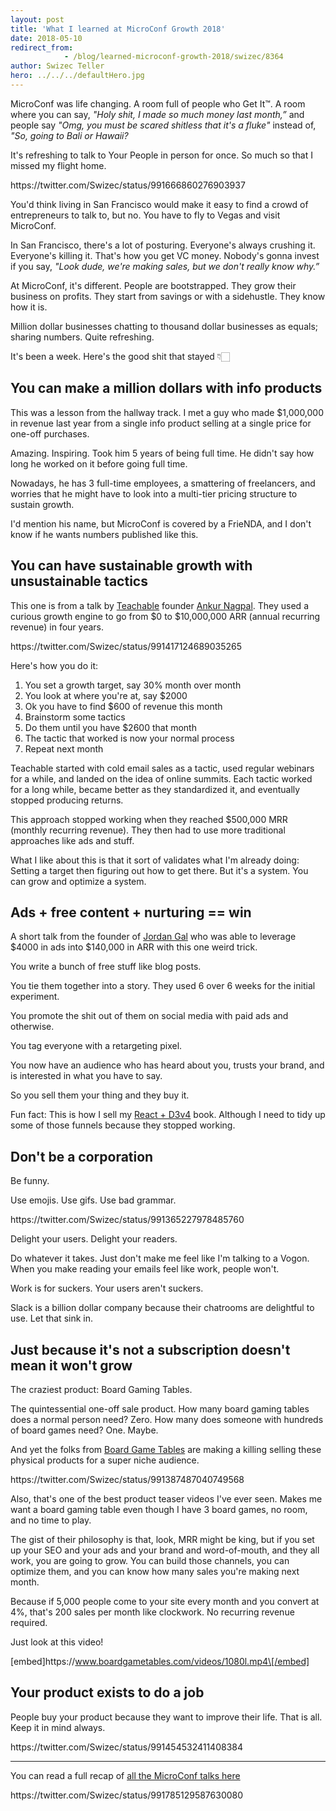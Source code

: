 ```yaml
---
layout: post
title: 'What I learned at MicroConf Growth 2018'
date: 2018-05-10
redirect_from: 
            - /blog/learned-microconf-growth-2018/swizec/8364
author: Swizec Teller
hero: ../../../defaultHero.jpg
---
```

MicroConf was life changing. A room full of people who Get It™. A room where you can say, _"Holy shit, I made so much money last month,”_ and people say _"Omg, you must be scared shitless that it's a fluke"_ instead of, _"So, going to Bali or Hawaii?_



It's refreshing to talk to Your People in person for once. So much so that I missed my flight home.



https&#x3A;//twitter.com/Swizec/status/991666860276903937



You'd think living in San Francisco would make it easy to find a crowd of entrepreneurs to talk to, but no. You have to fly to Vegas and visit MicroConf.



In San Francisco, there's a lot of posturing. Everyone's always crushing it. Everyone's killing it. That's how you get VC money. Nobody's gonna invest if you say, _"Look dude, we're making sales, but we don't really know why.”_



At MicroConf, it's different. People are bootstrapped. They grow their business on profits. They start from savings or with a sidehustle. They know how it is.



Million dollar businesses chatting to thousand dollar businesses as equals; sharing numbers. Quite refreshing.



It's been a week. Here's the good shit that stayed 👇🏻



## You can make a million dollars with info products



This was a lesson from the hallway track. I met a guy who made $1,000,000 in revenue last year from a single info product selling at a single price for one-off purchases.



Amazing. Inspiring. Took him 5 years of being full time. He didn't say how long he worked on it before going full time.



Nowadays, he has 3 full-time employees, a smattering of freelancers, and worries that he might have to look into a multi-tier pricing structure to sustain growth.



I'd mention his name, but MicroConf is covered by a FrieNDA, and I don't know if he wants numbers published like this.



## You can have sustainable growth with unsustainable tactics



This one is from a talk by [Teachable](https://teachable.com/) founder [Ankur Nagpal](https://twitter.com/ankurnagpal?lang=en). They used a curious growth engine to go from $0 to $10,000,000 ARR (annual recurring revenue) in four years.



https&#x3A;//twitter.com/Swizec/status/991417124689035265



Here's how you do it:



1. You set a growth target, say 30% month over month
2. You look at where you're at, say $2000
3. Ok you have to find $600 of revenue this month
4. Brainstorm some tactics
5. Do them until you have $2600 that month
6. The tactic that worked is now your normal process
7. Repeat next month



Teachable started with cold email sales as a tactic, used regular webinars for a while, and landed on the idea of online summits. Each tactic worked for a long while, became better as they standardized it, and eventually stopped producing returns.



This approach stopped working when they reached $500,000 MRR (monthly recurring revenue). They then had to use more traditional approaches like ads and stuff.



What I like about this is that it sort of validates what I'm already doing: Setting a target then figuring out how to get there. But it's a system. You can grow and optimize a system.



## Ads + free content + nurturing == win



A short talk from the founder of [Jordan Gal](https://jordangal.lpages.co/jordangal-com/) who was able to leverage $4000 in ads into $140,000 in ARR with this one weird trick.



You write a bunch of free stuff like blog posts.



You tie them together into a story. They used 6 over 6 weeks for the initial experiment.



You promote the shit out of them on social media with paid ads and otherwise.



You tag everyone with a retargeting pixel.



You now have an audience who has heard about you, trusts your brand, and is interested in what you have to say.



So you sell them your thing and they buy it.



Fun fact: This is how I sell my [React + D3v4](https://swizec.com/reactd3js/) book. Although I need to tidy up some of those funnels because they stopped working.



## Don't be a corporation



Be funny.



Use emojis. Use gifs. Use bad grammar.



https&#x3A;//twitter.com/Swizec/status/991365227978485760



Delight your users. Delight your readers.



Do whatever it takes. Just don't make me feel like I'm talking to a Vogon. When you make reading your emails feel like work, people won't.



Work is for suckers. Your users aren't suckers.



Slack is a billion dollar company because their chatrooms are delightful to use. Let that sink in.



## Just because it's not a subscription doesn't mean it won't grow



The craziest product: Board Gaming Tables.



The quintessential one-off sale product. How many board gaming tables does a normal person need? Zero. How many does someone with hundreds of board games need? One. Maybe.



And yet the folks from [Board Game Tables](http://boardgametables.com) are making a killing selling these physical products for a super niche audience.



https&#x3A;//twitter.com/Swizec/status/991387487040749568



Also, that's one of the best product teaser videos I've ever seen. Makes me want a board gaming table even though I have 3 board games, no room, and no time to play.



The gist of their philosophy is that, look, MRR might be king, but if you set up your SEO and your ads and your brand and word-of-mouth, and they all work, you are going to grow. You can build those channels, you can optimize them, and you can know how many sales you're making next month.



Because if 5,000 people come to your site every month and you convert at 4%, that's 200 sales per month like clockwork. No recurring revenue required.



Just look at this video!



\[embed]https&#x3A;//www.boardgametables.com/videos/1080l.mp4\[/embed]



## Your product exists to do a job



People buy your product because they want to improve their life. That is all. Keep it in mind always.



https&#x3A;//twitter.com/Swizec/status/991454532411408384



* * *



You can read a full recap of [all the MicroConf talks here](https://microconf.gen.co/)



https&#x3A;//twitter.com/Swizec/status/991785129587630080